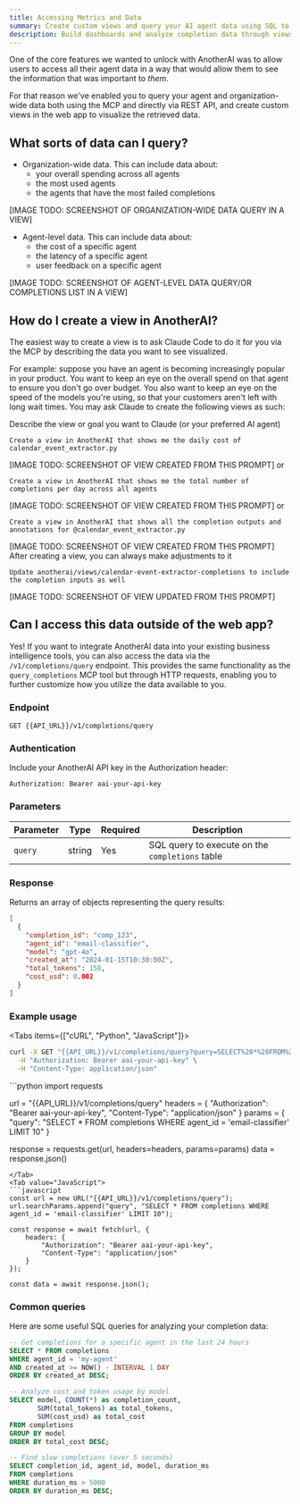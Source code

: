 ```yaml
---
title: Accessing Metrics and Data
summary: Create custom views and query your AI agent data using SQL to monitor performance, costs, and usage patterns
description: Build dashboards and analyze completion data through views and direct SQL queries
---
```



One of the core features we wanted to unlock with AnotherAI was to allow users to access all their agent data in a way that would allow them to see the information that was important to *them*. 

For that reason we've enabled you to query your agent and organization-wide data both using the MCP and directly via REST API, and create custom views in the web app to visualize the retrieved data.

## What sorts of data can I query?

- Organization-wide data. This can include data about:
  - your overall spending across all agents
  - the most used agents
  - the agents that have the most failed completions

[IMAGE TODO: SCREENSHOT OF ORGANIZATION-WIDE DATA QUERY IN A VIEW]
- Agent-level data. This can include data about:
  - the cost of a specific agent
  - the latency of a specific agent
  - user feedback on a specific agent

[IMAGE TODO: SCREENSHOT OF AGENT-LEVEL DATA QUERY/OR COMPLETIONS LIST IN A VIEW]

## How do I create a view in AnotherAI?

The easiest way to create a view is to ask Claude Code to do it for you via the MCP by describing the data you want to see visualized.

For example: suppose you have an agent is becoming increasingly popular in your product. You want to keep an eye on the overall spend on that agent to ensure you don't go over budget. You also want to keep an eye on the speed of the models you're using, so that your customers aren't left with long wait times. You may ask Claude to create the following views as such:

<Steps>
<Step>
Describe the view or goal you want to Claude (or your preferred AI agent)

```
Create a view in AnotherAI that shows me the daily cost of calendar_event_extractor.py
```
[IMAGE TODO: SCREENSHOT OF VIEW CREATED FROM THIS PROMPT]
or 

```
Create a view in AnotherAI that shows me the total number of completions per day across all agents
```
[IMAGE TODO: SCREENSHOT OF VIEW CREATED FROM THIS PROMPT]
or 

```
Create a view in AnotherAI that shows all the completion outputs and annotations for @calendar_event_extractor.py
```
[IMAGE TODO: SCREENSHOT OF VIEW CREATED FROM THIS PROMPT]
</Step>
<Step>
After creating a view, you can always make adjustments to it

```
Update anotherai/views/calendar-event-extractor-completions to include the completion inputs as well
```
[IMAGE TODO: SCREENSHOT OF VIEW UPDATED FROM THIS PROMPT]
</Step>
</Steps>


## Can I access this data outside of the web app?

Yes! If you want to integrate AnotherAI data into your existing business intelligence tools, you can also access the data via the `/v1/completions/query` endpoint. This provides the same functionality as the `query_completions` MCP tool but through HTTP requests, enabling you to further customize how you utilize the data available to you.

### Endpoint

```http
GET {{API_URL}}/v1/completions/query
```

### Authentication

Include your AnotherAI API key in the Authorization header:

```http
Authorization: Bearer aai-your-api-key
```

### Parameters

| Parameter | Type | Required | Description |
|-----------|------|----------|-------------|
| `query` | string | Yes | SQL query to execute on the `completions` table |

### Response

Returns an array of objects representing the query results:

```json
[
  {
    "completion_id": "comp_123",
    "agent_id": "email-classifier",
    "model": "gpt-4o",
    "created_at": "2024-01-15T10:30:00Z",
    "total_tokens": 150,
    "cost_usd": 0.002
  }
]
```

### Example usage

<Tabs items={["cURL", "Python", "JavaScript"]}>
<Tab value="cURL">
```bash
curl -X GET "{{API_URL}}/v1/completions/query?query=SELECT%20*%20FROM%20completions%20WHERE%20agent_id%20%3D%20%27email-classifier%27%20LIMIT%2010" \
  -H "Authorization: Bearer aai-your-api-key" \
  -H "Content-Type: application/json"
```
</Tab>
<Tab value="Python">
```python
import requests

url = "{{API_URL}}/v1/completions/query"
headers = {
    "Authorization": "Bearer aai-your-api-key",
    "Content-Type": "application/json"
}
params = {
    "query": "SELECT * FROM completions WHERE agent_id = 'email-classifier' LIMIT 10"
}

response = requests.get(url, headers=headers, params=params)
data = response.json()
```
</Tab>
<Tab value="JavaScript">
```javascript
const url = new URL("{{API_URL}}/v1/completions/query");
url.searchParams.append("query", "SELECT * FROM completions WHERE agent_id = 'email-classifier' LIMIT 10");

const response = await fetch(url, {
    headers: {
        "Authorization": "Bearer aai-your-api-key",
        "Content-Type": "application/json"
    }
});

const data = await response.json();
```
</Tab>
</Tabs>

### Common queries

Here are some useful SQL queries for analyzing your completion data:

```sql
-- Get completions for a specific agent in the last 24 hours
SELECT * FROM completions 
WHERE agent_id = 'my-agent' 
AND created_at >= NOW() - INTERVAL 1 DAY
ORDER BY created_at DESC;

-- Analyze cost and token usage by model
SELECT model, COUNT(*) as completion_count, 
       SUM(total_tokens) as total_tokens, 
       SUM(cost_usd) as total_cost
FROM completions 
GROUP BY model
ORDER BY total_cost DESC;

-- Find slow completions (over 5 seconds)
SELECT completion_id, agent_id, model, duration_ms
FROM completions 
WHERE duration_ms > 5000
ORDER BY duration_ms DESC;
```

